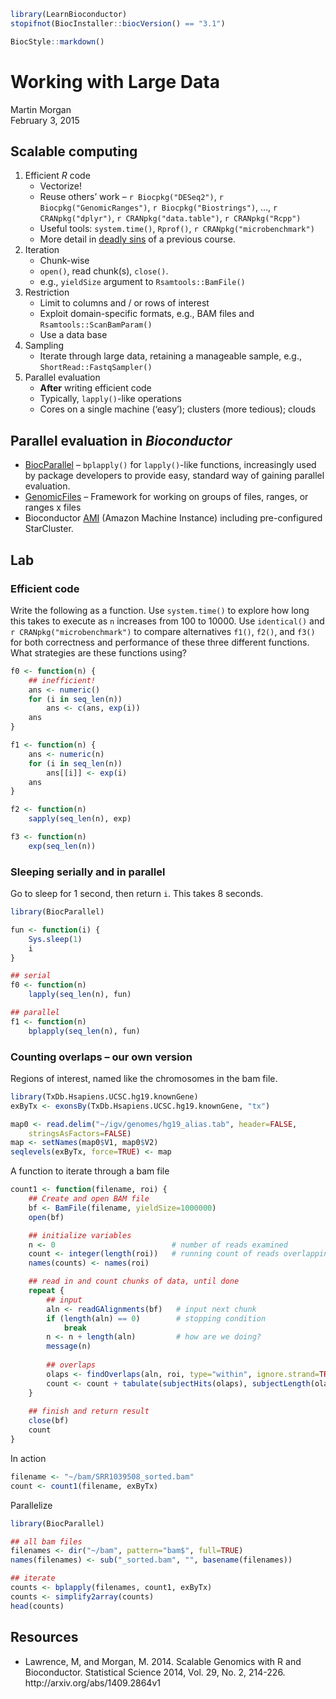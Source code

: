<!--
%\VignetteIndexEntry{03.1 Working with Large Data}
%\VignettePackage{LearnBioconductor}
%\VignetteEngine{knitr::knitr}
-->

```r
library(LearnBioconductor)
stopifnot(BiocInstaller::biocVersion() == "3.1")
```

```r
BiocStyle::markdown()
```

# Working with Large Data

Martin Morgan<br/>
February 3, 2015

## Scalable computing

1. Efficient _R_ code
   - Vectorize!
   - Reuse others' work -- `r Biocpkg("DESeq2")`,
     `r Biocpkg("GenomicRanges")`, `r Biocpkg("Biostrings")`, ...,
     `r CRANpkg("dplyr")`, `r CRANpkg("data.table")`, `r CRANpkg("Rcpp")`
   - Useful tools: `system.time()`, `Rprof()`, `r CRANpkg("microbenchmark")`
   - More detail in
     [deadly sins](http://bioconductor.org/help/course-materials/2014/CSAMA2014/1_Monday/labs/IntermediateR.html#efficient-code)
     of a previous course.
2. Iteration
   - Chunk-wise
   - `open()`, read chunk(s), `close()`.
   - e.g., `yieldSize` argument to `Rsamtools::BamFile()`
3. Restriction
   - Limit to columns and / or rows of interest
   - Exploit domain-specific formats, e.g., BAM files and
     `Rsamtools::ScanBamParam()`
   - Use a data base
4. Sampling
   - Iterate through large data, retaining a manageable sample, e.g.,
     `ShortRead::FastqSampler()`
5. Parallel evaluation
   - **After** writing efficient code
   - Typically, `lapply()`-like operations
   - Cores on a single machine ('easy'); clusters (more tedious);
     clouds

## Parallel evaluation in _Bioconductor_

- [BiocParallel][] -- `bplapply()` for `lapply()`-like functions,
  increasingly used by package developers to provide easy, standard
  way of gaining parallel evaluation.
- [GenomicFiles][] -- Framework for working on groups of files,
  ranges, or ranges x files
- Bioconductor
  [AMI](http://bioconductor.org/help/bioconductor-cloud-ami/) (Amazon
  Machine Instance) including pre-configured StarCluster.

## Lab

### Efficient code

Write the following as a function. Use `system.time()` to explore how
long this takes to execute as `n` increases from 100 to 10000. Use
`identical()` and `r CRANpkg("microbenchmark")` to compare
alternatives `f1()`, `f2()`, and `f3()` for both correctness and performance of
these three different functions. What strategies are these functions
using?

```r
f0 <- function(n) {
    ## inefficient!
    ans <- numeric()
    for (i in seq_len(n))
        ans <- c(ans, exp(i))
    ans
}

f1 <- function(n) {
    ans <- numeric(n)
    for (i in seq_len(n))
        ans[[i]] <- exp(i)
    ans
}

f2 <- function(n)
    sapply(seq_len(n), exp)

f3 <- function(n)
    exp(seq_len(n))
```

### Sleeping serially and in parallel

Go to sleep for 1 second, then return `i`. This takes 8 seconds.

```r
library(BiocParallel)

fun <- function(i) {
    Sys.sleep(1)
    i
}

## serial
f0 <- function(n)
    lapply(seq_len(n), fun)

## parallel
f1 <- function(n)
    bplapply(seq_len(n), fun)
```

### Counting overlaps -- our own version

Regions of interest, named like the chromosomes in the bam file.

```r
library(TxDb.Hsapiens.UCSC.hg19.knownGene)
exByTx <- exonsBy(TxDb.Hsapiens.UCSC.hg19.knownGene, "tx")

map0 <- read.delim("~/igv/genomes/hg19_alias.tab", header=FALSE, 
    stringsAsFactors=FALSE)
map <- setNames(map0$V1, map0$V2)
seqlevels(exByTx, force=TRUE) <- map
```

A function to iterate through a bam file

```r
count1 <- function(filename, roi) {
    ## Create and open BAM file
    bf <- BamFile(filename, yieldSize=1000000)
    open(bf)

    ## initialize variables
    n <- 0                          # number of reads examined
    count <- integer(length(roi))   # running count of reads overlapping roi
    names(counts) <- names(roi)

    ## read in and count chunks of data, until done
    repeat {
        ## input
        aln <- readGAlignments(bf)   # input next chunk
        if (length(aln) == 0)        # stopping condition
            break
        n <- n + length(aln)         # how are we doing?
        message(n)
        
        ## overlaps
        olaps <- findOverlaps(aln, roi, type="within", ignore.strand=TRUE)
        count <- count + tabulate(subjectHits(olaps), subjectLength(olaps))
    }
    
    ## finish and return result
    close(bf)
    count
}
```

In action

```r
filename <- "~/bam/SRR1039508_sorted.bam"
count <- count1(filename, exByTx)
```

Parallelize

```r
library(BiocParallel)

## all bam files
filenames <- dir("~/bam", pattern="bam$", full=TRUE)
names(filenames) <- sub("_sorted.bam", "", basename(filenames))

## iterate
counts <- bplapply(filenames, count1, exByTx)
counts <- simplify2array(counts)
head(counts)
```

## Resources

- Lawrence, M, and Morgan, M. 2014. Scalable Genomics with R and
  Bioconductor. Statistical Science 2014, Vol. 29, No. 2,
  214-226. http://arxiv.org/abs/1409.2864v1

[BiocParallel]: http://bioconductor.org/packages/release/bioc/html/BiocParallel.html
[GenomicFiles]: http://bioconductor.org/packages/release/bioc/html/GenomicFiles.html

